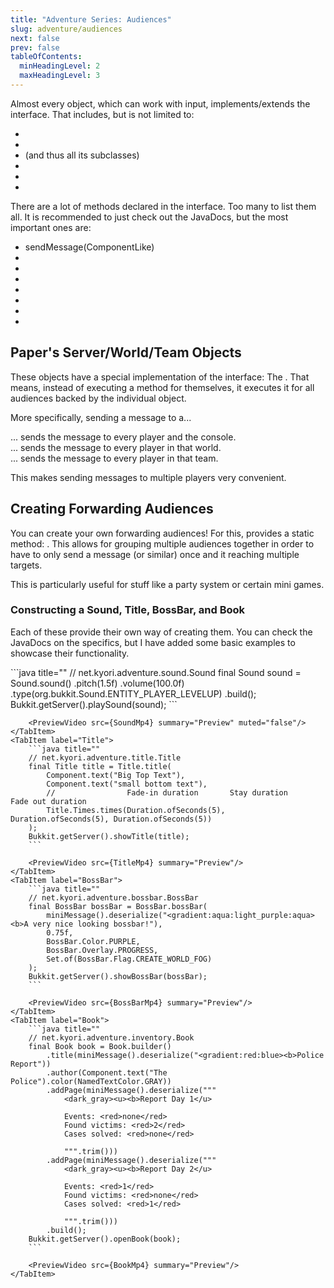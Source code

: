 ```yaml
---
title: "Adventure Series: Audiences"
slug: adventure/audiences
next: false
prev: false
tableOfContents:
  minHeadingLevel: 2
  maxHeadingLevel: 3
---
```





Almost every object, which can work with input, implements/extends the <JavaDocs id="Audience"/> interface. That includes, but is not limited to:
- <JavaDocs id="Player"/>
- <JavaDocs id="CommandSender"/>
- <JavaDocs id="Entity"/> (and thus all its subclasses)
- <JavaDocs id="Server"/>
- <JavaDocs id="World"/>
- <JavaDocs id="Team"/>

There are a lot of methods declared in the <JavaDocs id="Audience"/> interface. Too many to list them all. It is recommended to just check out the JavaDocs, but the
most important ones are:

- <JavaDocs id="Audience" method="sendMessage" params="Component">sendMessage(ComponentLike)</JavaDocs>
- <JavaDocs id="Audience" method="sendActionBar(net.kyori.adventure.text.ComponentLike)" name = "sendActionBar(ComponentLike)"/>
- <JavaDocs id="Audience" method="sendPlayerListHeader(net.kyori.adventure.text.ComponentLike)" name = "sendPlayerListHeader(ComponentLike)"/>
- <JavaDocs id="Audience" method="sendPlayerListFooter(net.kyori.adventure.text.ComponentLike)" name = "sendPlayerListFooter(ComponentLike)"/>
- <JavaDocs id="Audience" method="playSound(net.kyori.adventure.sound.Sound)" name = "playSound(Sound)"/>
- <JavaDocs id="Audience" method="showTitle(net.kyori.adventure.title.Title)" name = "showTitle(Title)"/>
- <JavaDocs id="Audience" method="showBossBar(net.kyori.adventure.bossbar.BossBar)" name = "showBossBar(BossBar)"/>
- <JavaDocs id="Audience" method="openBook(net.kyori.adventure.inventory.Book)" name = "openBook(Book)"/>

## Paper's Server/World/Team Objects
These objects have a special implementation of the <JavaDocs id="Audience"/> interface: The <JavaDocs id="ForwardingAudience"/>.
That means, instead of executing a method for themselves, it executes it for all audiences backed by the individual object.

More specifically, sending a message to a...

...<JavaDocs id="Server"/> sends the message to every player and the console. <br/>
...<JavaDocs id="World"/> sends the message to every player in that world. <br/>
...<JavaDocs id="Team"/> sends the message to every player in that team.

This makes sending messages to multiple players very convenient.

## Creating Forwarding Audiences
You can create your own forwarding audiences! For this, <JavaDocs id="Audience"/> provides a static method:
<JavaDocs id="Audience" method="audience(net.kyori.adventure.audience.Audience...)" name="Audience.audience(Audience...)"/>.
This allows for grouping multiple audiences together in order to have to only send a message (or similar) once and it reaching multiple targets.

This is particularly useful for stuff like a party system or certain mini games.

### Constructing a <JavaDocs id="Sound">Sound</JavaDocs>, <JavaDocs id="Title">Title</JavaDocs>, <JavaDocs id="BossBar">BossBar</JavaDocs>, and <JavaDocs id="AdventureBook">Book</JavaDocs>
Each of these provide their own way of creating them. You can check the JavaDocs on the specifics, but I have added some basic examples to showcase their functionality.

<Tabs>
    <TabItem label="Sound">
        ```java title=""
        // net.kyori.adventure.sound.Sound
        final Sound sound = Sound.sound()
            .pitch(1.5f)
            .volume(100.0f)
            .type(org.bukkit.Sound.ENTITY_PLAYER_LEVELUP)
            .build();
        Bukkit.getServer().playSound(sound);
        ```

        <PreviewVideo src={SoundMp4} summary="Preview" muted="false"/>
    </TabItem>
    <TabItem label="Title">
        ```java title=""
        // net.kyori.adventure.title.Title
        final Title title = Title.title(
            Component.text("Big Top Text"),
            Component.text("small bottom text"),
            //                Fade-in duration       Stay duration          Fade out duration
            Title.Times.times(Duration.ofSeconds(5), Duration.ofSeconds(5), Duration.ofSeconds(5))
        );
        Bukkit.getServer().showTitle(title);
        ```

        <PreviewVideo src={TitleMp4} summary="Preview"/>
    </TabItem>
    <TabItem label="BossBar">
        ```java title=""
        // net.kyori.adventure.bossbar.BossBar
        final BossBar bossBar = BossBar.bossBar(
            miniMessage().deserialize("<gradient:aqua:light_purple:aqua><b>A very nice looking bossbar!"),
            0.75f,
            BossBar.Color.PURPLE,
            BossBar.Overlay.PROGRESS,
            Set.of(BossBar.Flag.CREATE_WORLD_FOG)
        );
        Bukkit.getServer().showBossBar(bossBar);
        ```

        <PreviewVideo src={BossBarMp4} summary="Preview"/>
    </TabItem>
    <TabItem label="Book">
        ```java title=""
        // net.kyori.adventure.inventory.Book
        final Book book = Book.builder()
            .title(miniMessage().deserialize("<gradient:red:blue><b>Police Report"))
            .author(Component.text("The Police").color(NamedTextColor.GRAY))
            .addPage(miniMessage().deserialize("""
                <dark_gray><u><b>Report Day 1</u>

                Events: <red>none</red>
                Found victims: <red>2</red>
                Cases solved: <red>none</red>

                """.trim()))
            .addPage(miniMessage().deserialize("""
                <dark_gray><u><b>Report Day 2</u>

                Events: <red>1</red>
                Found victims: <red>none</red>
                Cases solved: <red>1</red>

                """.trim()))
            .build();
        Bukkit.getServer().openBook(book);
        ```

        <PreviewVideo src={BookMp4} summary="Preview"/>
    </TabItem>
</Tabs>
